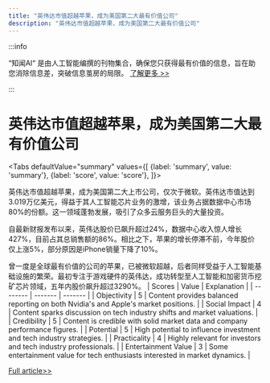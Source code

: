 ```yaml
---
title: "英伟达市值超越苹果，成为美国第二大最有价值公司"
description: "英伟达市值超越苹果，成为美国第二大最有价值公司"
---
```



:::info

“知闻AI“ 是由人工智能编撰的刊物集合，确保您只获得最有价值的信息，旨在助您消除信息差，突破信息茧房的局限。  [了解更多 >>](/zh-Hans/docs/guides)

:::

# 英伟达市值超越苹果，成为美国第二大最有价值公司


<Tabs
	defaultValue="summary"
	values={[
	{label: 'summary', value: 'summary'},
	{label: 'score', value: 'score'},
]}>
<TabItem value="summary">


英伟达市值超越苹果，成为美国第二大上市公司，仅次于微软。英伟达市值达到3.019万亿美元，得益于其人工智能芯片业务的激增，该业务占据数据中心市场80%的份额。这一领域蓬勃发展，吸引了众多云服务巨头的大量投资。

自最新财报发布以来，英伟达股价已飙升超过24%，数据中心收入惊人增长427%，目前占其总销售额的86%。相比之下，苹果的增长停滞不前，今年股价仅上涨5%，部分原因是iPhone销量下降了10%。

曾一度是全球最有价值的公司的苹果，已被微软超越，后者同样受益于人工智能基础设施的繁荣。最初专注于游戏硬件的英伟达，成功转型至人工智能和加密货币挖矿芯片领域，五年内股价飙升超过3290%。
</TabItem>
<TabItem value="score">
	| Scores     | Value   | Explanation |
	| -------- | ------- | ------- |
	| Objectivity  | 5    | Content provides balanced reporting on both Nvidia's and Apple's market positions.    |
	| Social Impact | 4     | Content sparks discussion on tech industry shifts and market valuations.    |
	| Credibility    | 5    | Content is credible with solid market data and company performance figures.    |
	| Potential    | 5    | High potential to influence investment and tech industry strategies.    |
	| Practicality    | 4    | Highly relevant for investors and tech industry professionals.    |
	| Entertainment Value    | 3    | Some entertainment value for tech enthusiasts interested in market dynamics.    |
</TabItem>
</Tabs>

[Full article>>](https://www.cnbc.com/2024/06/05/nvidia-passes-apple-in-market-cap.html)
